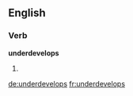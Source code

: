 ==English==

===Verb===
'''underdevelops'''

# {{third-person singular of|underdevelop}}


[[de:underdevelops]]
[[fr:underdevelops]]